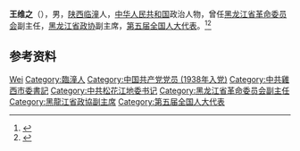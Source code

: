 '''王维之'''（{{bd|1918年||2000年|}}），男，[[陕西|陕西]][[临潼|临潼]]人，[[中华人民共和国|中华人民共和国]]政治人物，曾任[[黑龙江省革命委员会|黑龙江省革命委员会]]副主任，[[黑龙江省政协|黑龙江省政协]]副主席，[[第五届全国人大代表|第五届全国人大代表]]。<ref>{{cite book|title=中囯人名大辞典·当代人物卷|author=廖盖隆等编|year=1990|publisher=上海辞书出版社|location=上海|page=}}</ref><ref>{{Cite book|title=中华人民共和国职官志|author=何虎生, 李耀东, 向常福主编|publisher=中国社会出版社|year=2003|isbn=9787800883934|location=北京|pages=}}</ref>

== 参考资料 ==
{{reflist}}

{{中国人物小作品}}

{{Authority control}}
{{DEFAULTSORT:Wang王}}
[[Category:王姓|Wei]]
[[Category:臨潼人|Category:臨潼人]]
[[Category:中国共产党党员_(1938年入党)|Category:中国共产党党员 (1938年入党)]]
[[Category:中共雞西市委書記|Category:中共雞西市委書記]]
[[Category:中共松花江地委书记|Category:中共松花江地委书记]]
[[Category:黑龙江省革命委员会副主任|Category:黑龙江省革命委员会副主任]]
[[Category:黑龍江省政協副主席|Category:黑龍江省政協副主席]]
[[Category:第五届全国人大代表|Category:第五届全国人大代表]]